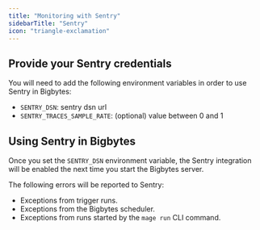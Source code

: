 ```yaml
---
title: "Monitoring with Sentry"
sidebarTitle: "Sentry"
icon: "triangle-exclamation"
---
```


## Provide your Sentry credentials

You will need to add the following environment variables in order to use
Sentry in Bigbytes:
* `SENTRY_DSN`: sentry dsn url
* `SENTRY_TRACES_SAMPLE_RATE`: (optional) value between 0 and 1

## Using Sentry in Bigbytes

Once you set the `SENTRY_DSN` environment variable, the Sentry integration will be
enabled the next time you start the Bigbytes server.

The following errors will be reported to Sentry:

* Exceptions from trigger runs.
* Exceptions from the Bigbytes scheduler.
* Exceptions from runs started by the `mage run` CLI command.
